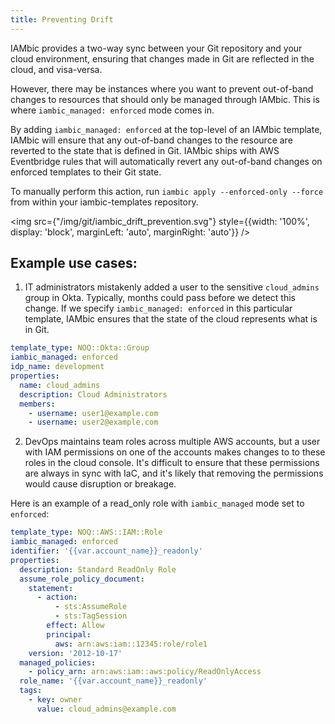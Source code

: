 ```yaml
---
title: Preventing Drift
---
```


IAMbic provides a two-way sync between your Git repository and your cloud environment, ensuring that changes made in Git are reflected in the cloud,
and visa-versa.

However, there may be instances where you want to prevent out-of-band changes to resources that should only be managed through IAMbic.
This is where `iambic_managed: enforced` mode comes in.

By adding `iambic_managed: enforced` at the top-level of an IAMbic template, IAMbic will ensure that any out-of-band changes to the resource are
reverted to the state that is defined in Git. IAMbic ships with AWS Eventbridge rules that will automatically revert any out-of-band changes on enforced
templates to their Git state.

To manually perform this action, run `iambic apply --enforced-only --force` from within your iambic-templates repository.

<img src={"/img/git/iambic_drift_prevention.svg"} style={{width: '100%', display: 'block', marginLeft: 'auto', marginRight: 'auto'}} />


## Example use cases:

1. IT administrators mistakenly added a user to the sensitive `cloud_admins` group in Okta. Typically, months could pass before
we detect this change. If we specify `iambic_managed: enforced` in this particular template,
IAMbic ensures that the state of the cloud represents what is in Git.

```yaml
template_type: NOQ::Okta::Group
iambic_managed: enforced
idp_name: development
properties:
  name: cloud_admins
  description: Cloud Administrators
  members:
    - username: user1@example.com
    - username: user2@example.com
```

2. DevOps maintains team roles across multiple AWS accounts, but a user with IAM permissions on one of the accounts makes changes to to these
roles in the cloud console. It's difficult to ensure that these permissions are always in sync with IaC, and it's likely that removing the
permissions would cause disruption or breakage.

Here is an example of a read_only role with `iambic_managed` mode set to `enforced`:

```yaml
template_type: NOQ::AWS::IAM::Role
iambic_managed: enforced
identifier: '{{var.account_name}}_readonly'
properties:
  description: Standard ReadOnly Role
  assume_role_policy_document:
    statement:
      - action:
          - sts:AssumeRole
          - sts:TagSession
        effect: Allow
        principal:
          aws: arn:aws:iam::12345:role/role1
    version: '2012-10-17'
  managed_policies:
    - policy_arn: arn:aws:iam::aws:policy/ReadOnlyAccess
  role_name: '{{var.account_name}}_readonly'
  tags:
    - key: owner
      value: cloud_admins@example.com
